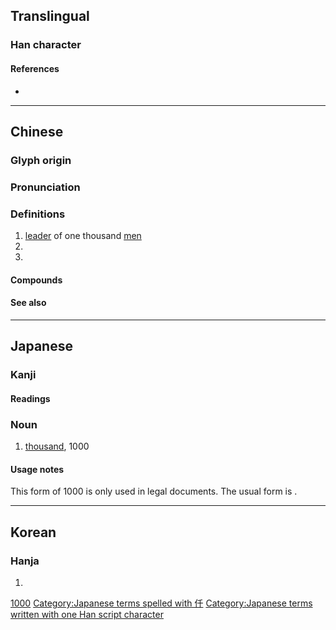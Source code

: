 {{character info/new}}
{{also|千|任|件}}
==Translingual==

===Han character===
{{Han char|rn=9|rad=人|as=03|sn=5|four=22240|canj=OHJ|ids=⿰亻千}}

====References====
* {{Han ref|kx=0093.050|dkj=00380|dj=0197.020|hdz=10114.040|uh=4EDF|ud=20191|bh=A561|bd=42337}}

----

==Chinese==
{{zh-forms}}

===Glyph origin===
{{Han etym}}

===Pronunciation===
{{zh-pron
|m=qiān
|c=cin1
|mn=chheng
|mc=y
|oc=y
|cat=
}}

===Definitions===
{{zh-hanzi}}

# [[leader]] of one thousand [[men]]
# {{zh-alt-form|千|tr=-|thousand}}
# {{zh-alt-form|阡|tr=-}}

====Compounds====
{{zh-der|仟伯|仟仟|田連仟佰}}

====See also====
{{Chinese-numbers}}

{{cln|zh|numeral symbols|numerals}}

----

==Japanese==

===Kanji===
{{ja-kanji|grade=|rs=人03}}

====Readings====
{{ja-readings
|goon=[[せん]] (sen)
|kanon=[[せん]] (sen)
|kun=[[かしら]] (kashira), [[ち]] (chi)
}}

===Noun===
{{ja-noun|せん}}

# [[thousand]], 1000

====Usage notes====
This form of 1000 is only used in legal documents. The usual form is {{l|ja|千}}.

[[Category:Japanese numeral symbols|1000]]
[[Category:Japanese terms spelled with 仟]]
[[Category:Japanese terms written with one Han script character]]

----

==Korean==

===Hanja===
{{ko-hanja|hangeul=천|rv=cheon|mr=ch'ŏn}}

# {{defn|lang=ko|sort=人03}}